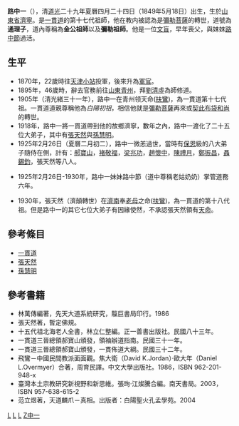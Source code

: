 {{No footnotes|time=2019-10-22T03:59:31+00:00}}

{{I-kuan Tao}}
'''路中一'''（{{bd|1849年|5月16日|1925年|2月26日}}），清[[道光|道光]]二十九年夏曆四月二十四日（1849年5月18日）出生，生於[[山東省|山東省]][[濟寧|濟寧]]。是[[一貫道|一貫道]]的第十七代祖師，他在教内被認為是[[彌勒菩薩|彌勒菩薩]]的轉世，道號為'''通理子'''，道內尊稱為'''金公祖師'''以及'''彌勒祖師'''。他是一位[[文盲|文盲]]，早年喪父，與妹妹[[路中節|路中節]]過活。

==生平==
*1870年，22歲時往[[天津|天津]][[小站|小站]]投軍，後來升為[[軍官|軍官]]。
*1895年，46歲時，辭去官務前往[[山東|山東]][[青州|青州]]，拜[[劉清虛|劉清虛]]為師修道。
*1905年（清光緒三十一年），路中一在青州领天命([[扶鸞|扶鸞]])，為一貫道第十七代祖。一貫道道親尊稱他為''白陽初祖''，相信他就是[[彌勒菩薩|彌勒菩薩]]再來或[[契此布袋和尚|契此布袋和尚]]的轉世。
*1918年，路中一將一貫道帶到他的故鄉濟寧，數年之內，路中一渡化了二十五位大弟子，其中有[[張天然|張天然]]與[[孫慧明|孫慧明]]。
*1925年2月26日（夏曆二月初二），路中一微恙過世，當時有[[保恩|保恩]]級的八大弟子隨侍在側，計有：[[郝寶山|郝寶山]]，[[褚敬福|褚敬福]]，[[梁兆功|梁兆功]]，[[趙懷中|趙懷中]]，[[陳禮月|陳禮月]]，[[鄭振昌|鄭振昌]]，[[聶錫鈞|聶錫鈞]]，張天然等八人。

*1925年2月26日-1930年，路中一妹妹路中節（道中尊稱老姑奶奶）掌管道務六年。

*1930年，張天然（濟顛轉世）在[[濟南|濟南]]奉[[無生老母|老母]]之命([[扶鸞|扶鸞]])，為一貫道的第十八代祖。但是路中一的其它七位大弟子有因緣使然，不承認張天然領有[[天命|天命]]。

==參考條目==
* [[一貫道|一貫道]]
* [[張天然|張天然]]
* [[孫慧明|孫慧明]]

==參考書籍==
*林萬傳編著，先天大道系統研究，靝巨書局印行。1986
*張天然著，暫定佛規。
*十五代祖北海老人全書，林立仁整編。正一善書出版社。民國八十三年。
*一貫道三晉總領郝寶山頒發，領袖辦道指南。民國三十一年。
*一貫道三晉總領郝寶山頒發，一貫佈道大綱。民國三十二年。
*飛鸞－中國民間教派面面觀。焦大衛（David K.Jordan）·歐大年（Daniel L.Overmyer）合著，周育民譯。中文大學出版社。1986，ISBN 962-201-948-x
*臺灣本土宗教研究新視野和新思維。張珣·江燦騰合編。南天書局。2003，ISBN 957-638-615-2
*范立煜著，天道麟爪－真相。出版者：白陽聖火孔孟學苑。2004


[[Category:中華民國大陸時期宗教人物|L]]
[[Category:一貫道人物|L]]
[[Category:济宁人|L]]
[[Category:路姓|Z中一]]